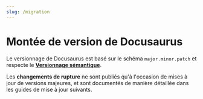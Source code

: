 ```yaml
---
slug: /migration
---
```


# Montée de version de Docusaurus

Le versionnage de Docusaurus est basé sur le schéma `major.minor.patch` et respecte le [**Versionnage sémantique**](https://semver.org/).

Les **changements de rupture** ne sont publiés qu'à l'occasion de mises à jour de versions majeures, et sont documentés de manière détaillée dans les guides de mise à jour suivants.


<DocCardList />
